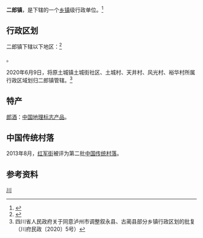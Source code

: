 {{中国乡级行政区|51/05/25/104/000
| 政府驻地 = 二郎滩社区郎酒大街160号
| 电话区号 = 830
}}

'''二郎镇'''，是{{PRC admin/fullname|51/05/25/104/000|3}}下辖的一个[[乡镇|乡镇]]级行政单位。<ref>{{PRC admin/ref sgc|{{PRC admin/parent|51/05/25/104/000}}}}</ref>

== 行政区划 ==

二郎镇下辖以下地区：<ref>{{PRC admin/ref sgc|51/05/25/104/000}}</ref>

{{PRC admin/children|51/05/25/104/000}}。

2020年6月9日，将原土城镇土城街社区、土城村、天井村、风光村、裕华村所属行政区域划归二郎镇管辖。<ref>四川省人民政府关于同意泸州市调整叙永县、古蔺县部分乡镇行政区划的批复（川府民政〔2020〕5号）</ref>

==特产==
[[郎酒|郎酒]]：[[中国地理标志产品|中国地理标志产品]]。

==中国传统村落==
2013年8月，[[红军街|红军街]]被评为第二批[[中国传统村落|中国传统村落]]。

== 参考资料 ==
{{reflist}}

{{PRC admin/navcat|51/05/25/104/000}}
{{中国历史文化名镇}}
[[Category:中国历史文化名镇|川]]